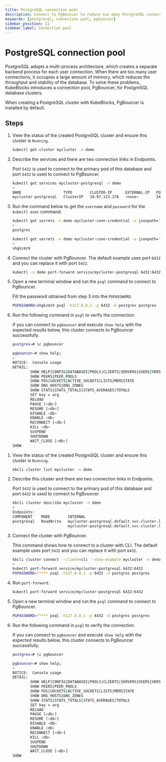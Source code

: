 ```yaml
---
title: PostgreSQL connection pool
description: Connect to PgBouncer to reduce too many PostgreSQL connections and to improve the throughput and stability of the database.
keywords: [postgresql, connection pool, pgbouncer]
sidebar_position: 11
sidebar_label: Connection pool
---
```



# PostgreSQL connection pool

PostgreSQL adopts a multi-process architecture, which creates a separate backend process for each user connection. When there are too many user connections, it occupies a large amount of memory, which reduces the throughput and stability of the database. To solve these problems, KubeBlocks introduces a connection pool, PgBouncer, for PostgreSQL database clusters.

When creating a PostgreSQL cluster with KubeBlocks, PgBouncer is installed by default.

## Steps

<Tabs>

<TabItem value="kubectl" label="kubectl" default>

1. View the status of the created PostgreSQL cluster and ensure this cluster is `Running`.

   ```bash
   kubectl get cluster mycluster -n demo
   ```

2. Describe the services and there are two connection links in Endpoints.

    Port `5432` is used to connect to the primary pod of this database and port `6432` is used to connect to PgBouncer.

    ```bash
    kubectl get services mycluster-postgresql -n demo
    >
    NAME                   TYPE        CLUSTER-IP      EXTERNAL-IP   PORT(S)             AGE
    mycluster-postgresql   ClusterIP   10.97.123.178   <none>        5432/TCP,6432/TCP   39m
    ```

3. Run the command below to get the `username` and `password` for the `kubectl exec` command.

    ```bash
    kubectl get secrets -n demo mycluster-conn-credential -o jsonpath='{.data.username}' | base64 -d
    >
    postgres

    kubectl get secrets -n demo mycluster-conn-credential -o jsonpath='{.data.password}' | base64 -d
    >
    shgkz4z9
   ```

4. Connect the cluster with PgBouncer. The default example uses port `6432` and you can replace it with port `5432`.

    ```bash
    kubectl -n demo port-forward service/mycluster-postgresql 6432:6432
    ```

5. Open a new terminal window and run the `psql` command to connect to PgBouncer.

    Fill the password obtained from step 3 into the `PGPASSWORD`.

    ```bash
    PGPASSWORD=shgkz4z9 psql -h127.0.0.1 -p 6432 -U postgres postgres
    ```

6. Run the following command in `psgl` to verify the connection.

   If you can connect to `pgbouncer` and execute `show help` with the expected results below, this cluster connects to PgBouncer successfully.

   ```bash
   postgres=# \c pgbouncer
   ```

   ```bash
   pgbouncer=# show help;
   >
   NOTICE:  Console usage
   DETAIL:
           SHOW HELP|CONFIG|DATABASES|POOLS|CLIENTS|SERVERS|USERS|VERSION
           SHOW PEERS|PEER_POOLS
           SHOW FDS|SOCKETS|ACTIVE_SOCKETS|LISTS|MEM|STATE
           SHOW DNS_HOSTS|DNS_ZONES
           SHOW STATS|STATS_TOTALS|STATS_AVERAGES|TOTALS
           SET key = arg
           RELOAD
           PAUSE [<db>]
           RESUME [<db>]
           DISABLE <db>
           ENABLE <db>
           RECONNECT [<db>]
           KILL <db>
           SUSPEND
           SHUTDOWN
           WAIT_CLOSE [<db>]
   SHOW
   ```

</TabItem>

<TabItem value="kbcli" label="kbcli">

1. View the status of the created PostgreSQL cluster and ensure this cluster is `Running`.

   ```bash
   kbcli cluster list mycluster -n demo
   ```

2. Describe this cluster and there are two connection links in Endpoints.

    Port `5432` is used to connect to the primary pod of this database and port `6432` is used to connect to PgBouncer.

    ```bash
    kbcli cluster describe mycluster -n demo
    >
    Endpoints:
    COMPONENT    MODE        INTERNAL                                              EXTERNAL
    postgresql   ReadWrite   mycluster-postgresql.default.svc.cluster.local:5432   <none>
                             mycluster-postgresql.default.svc.cluster.local:6432
    ```

3. Connect the cluster with PgBouncer.

   This command shows how to connect to a cluster with CLI. The default example uses port `5432` and you can replace it with port `6432`.

    ```bash
    kbcli cluster connect --client=cli --show-example mycluster -n demo
    >
    kubectl port-forward service/mycluster-postgresql 6432:6432
    PGPASSWORD=***** psql -h127.0.0.1 -p 6432 -U postgres postgres
    ```

4. Run `port-forward`.

   ```bash
   kubectl port-forward service/mycluster-postgresql 6432:6432
   ```

5. Open a new terminal window and run the `psql` command to connect to PgBouncer.

   ```bash
   PGPASSWORD=***** psql -h127.0.0.1 -p 6432 -U postgres postgres
   ```

6. Run the following command in `psgl` to verify the connection.

   If you can connect to `pgbouncer` and execute `show help` with the expected results below, this cluster connects to PgBouncer successfully.

   ```bash
   postgres=# \c pgbouncer
   ```

   ```bash
   pgbouncer=# show help;
   >
   NOTICE:  Console usage
   DETAIL:
           SHOW HELP|CONFIG|DATABASES|POOLS|CLIENTS|SERVERS|USERS|VERSION
           SHOW PEERS|PEER_POOLS
           SHOW FDS|SOCKETS|ACTIVE_SOCKETS|LISTS|MEM|STATE
           SHOW DNS_HOSTS|DNS_ZONES
           SHOW STATS|STATS_TOTALS|STATS_AVERAGES|TOTALS
           SET key = arg
           RELOAD
           PAUSE [<db>]
           RESUME [<db>]
           DISABLE <db>
           ENABLE <db>
           RECONNECT [<db>]
           KILL <db>
           SUSPEND
           SHUTDOWN
           WAIT_CLOSE [<db>]
   SHOW
   ```

</TabItem>

</Tabs>
